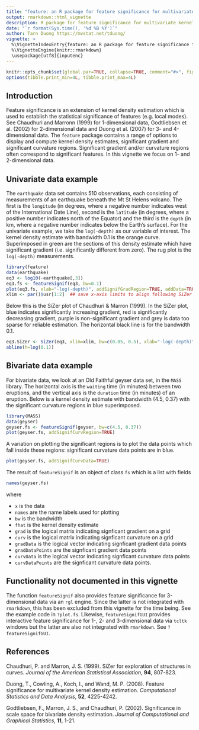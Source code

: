 ```yaml
---
title: "feature: an R package for feature significance for multivariate kernel density estimation"
output: rmarkdown::html_vignette
description: R package for feature significance for multivariate kernel density estimation
date: "`r format(Sys.time(), '%d %B %Y')`"
author: Tarn Duong https://mvstat.net/tduong/
vignette: >
  %\VignetteIndexEntry{feature: an R package for feature significance for multivariate kernel density estimation}
  %\VignetteEngine{knitr::rmarkdown}
  \usepackage[utf8]{inputenc}
---
```


```r
knitr::opts_chunk$set(global.par=TRUE, collapse=TRUE, comment="#>", fig.width=5, fig.height=5, fig.align="center")
options(tibble.print_min=4L, tibble.print_max=4L)
```


## Introduction 
Feature significance is an extension of kernel density estimation which is used to establish the statistical significance of features (e.g. local modes). See Chaudhuri and Marronn (1999) for 1-dimensional data, Godtliebsen et al. (2002) for 2-dimensional data and Duong et al. (2007) for 3- and 4-dimensional data. The `feature` package contains a range of options to display and compute kernel density estimates, significant gradient and significant curvature regions. Significant gradient and/or curvature regions often correspond to significant features. In this vignette we focus on 1- and 2-dimensional data.


## Univariate data example
The `earthquake` data set contains 510 observations, each consisting of measurements of an earthquake beneath the Mt St Helens volcano. The first is the `longitude` (in degrees, where a negative number indicates west of the International Date Line), second  is the `latitude` (in degrees, where a positive number indicates north of the Equator) and the third  is the ``depth`` (in km, where a negative number indicates below the Earth's surface). For the univariate example, we take the `log(-depth)` as our variable of interest. The kernel density estimate with bandwidth 0.1 is the orange curve. Superimposed in green are the sections of this density estimate which have significant gradient (i.e. significantly different from zero). The rug plot is the `log(-depth)` measurements.


```r
library(feature)
data(earthquake)
eq3 <- log10(-earthquake[,3])
eq3.fs <- featureSignif(eq3, bw=0.1)
plot(eq3.fs, xlab="-log(-depth)", addSignifGradRegion=TRUE, addData=TRUE)
xlim <- par()$usr[1:2]  ## save x-axis limits to align following SiZer plot
```

Below this is the SiZer plot of Chaudhuri & Marron (1999). In the SiZer plot, blue indicates significantly increasing gradient, red is significantly decreasing gradient, purple is non-significant gradient and grey is data too sparse for reliable estimation. The horizontal black line is for the bandwidth 0.1.

```r
eq3.SiZer <- SiZer(eq3, xlim=xlim, bw=c(0.05, 0.5), xlab="-log(-depth)")
abline(h=log(0.1))
```


## Bivariate data example 

For bivariate data, we look at an Old Faithful geyser data set, in the `MASS` library. The horizontal axis is the `waiting` time (in minutes) between two eruptions, and the vertical axis is the `duration` time (in minutes) of an eruption. Below is a kernel density estimate with bandwidth (4.5, 0.37) with the significant curvature regions in blue superimposed.

```r
library(MASS)
data(geyser)
geyser.fs <- featureSignif(geyser, bw=c(4.5, 0.37))
plot(geyser.fs, addSignifCurvRegion=TRUE)
```

A variation on plotting the significant regions is to plot the data points which
fall inside these regions: significant curvature data points are in blue.
```r
plot(geyser.fs, addSignifCurvData=TRUE)
```

The result of `featureSignif` is an object of class `fs`
which is a list with fields
```r
names(geyser.fs)
```
where

* `x` is the data
* `names` are the name labels used for plotting
* `bw` is the bandwidth
* `fhat` is the kernel density estimate 
* `grad` is the logical matrix indicating signficant gradient on a grid 
* `curv` is the logical matrix indicating signficant curvature on a grid
* `gradData` is the logical vector indicating signficant gradient data points
* `gradDataPoints` are the signficant gradient data points
* `curvData` is the logical vector indicating signficant curvature data points
* `curvDataPoints` are the signficant curvature data points.

## Functionality not documented in this vignette 

The function `featureSignif` also provides feature significance for 3-dimensional data via an `rgl` engine. Since the latter is not integrated with `rmarkdown`, this has been excluded from this vignette for the time being. See the example code in `?plot.fs`. Likewise, `featureSignifGUI` provides interactive feature significance for 1-, 2- and 3-dimensional data via `tcltk` windows but the latter are also not integrated with `rmarkdown`. See `?featureSignifGUI`.   
 
## References

Chaudhuri, P. and Marron, J. S. (1999). SiZer for exploration of structures in curves. *Journal of the American Statistical Association*, **94**, 807-823.

Duong, T., Cowling, A., Koch, I., and Wand, M. P. (2008). Feature significance for multivariate kernel density estimation. *Computational Statistics and Data Analysis*, **52**, 4225-4242.

Godtliebsen, F., Marron, J. S., and Chaudhuri, P. (2002). Significance in scale space for bivariate density estimation. *Journal of Computational and Graphical Statistics*, **11**, 1-21.

